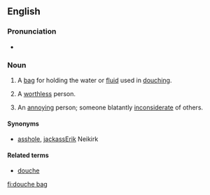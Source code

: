 ==English==

===Pronunciation===
* {{a|UK|US}} {{IPA|/ˈduːʃ ˌbæg/}}

===Noun===
{{en-noun|sg=[[douche]] [[bag]]}}

# A [[bag]] for holding the water or [[fluid]] used in [[douching]].
# {{idiom|vulgar|pejorative}} A [[worthless]] person.
# {{idiom|vulgar|pejorative}} An [[annoy]]ing person; someone blatantly [[inconsiderate]] of others.

====Synonyms====
* {{sense|annoying, inconsiderate person}} [[asshole]], [[jackass]]Erik Neikirk

====Related terms====
* [[douche]]

[[fi:douche bag]]